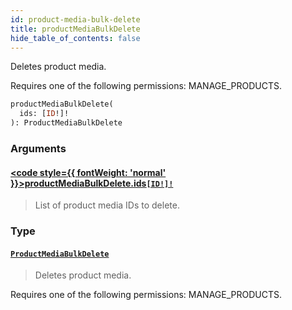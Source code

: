 ```yaml
---
id: product-media-bulk-delete
title: productMediaBulkDelete
hide_table_of_contents: false
---
```








Deletes product media. 

Requires one of the following permissions: MANAGE_PRODUCTS.

```graphql
productMediaBulkDelete(
  ids: [ID!]!
): ProductMediaBulkDelete
```


### Arguments

#### [<code style={{ fontWeight: 'normal' }}>productMediaBulkDelete.<b>ids</b></code>](#)<Bullet />[`[ID!]!`](../../../developer/api-reference/scalars/id) <Badge class="secondary" text="non-null"/> <Badge class="secondary" text="scalar"/>
> List of product media IDs to delete.
> 

### Type

#### [`ProductMediaBulkDelete`](../../../developer/api-reference/objects/product-media-bulk-delete) <Badge class="secondary" text="object"/>
> Deletes product media. 

Requires one of the following permissions: MANAGE_PRODUCTS.
> 






